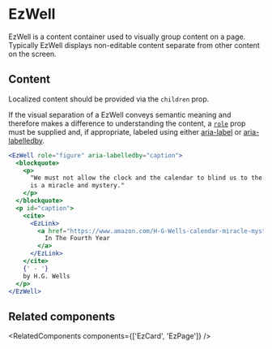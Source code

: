 
<Meta of={DefaultStories} name="Docs" />
<TableOfContents />

# EzWell

<MigrationAlert component="ez-well" />

EzWell is a content container used to visually group content on a page. Typically EzWell displays non-editable content separate from other content on the screen.

## Content

Localized content should be provided via the `children` prop.

If the visual separation of a EzWell conveys semantic meaning and therefore makes a difference to understanding the content, a [`role`](https://developer.mozilla.org/en-US/docs/Web/Accessibility/ARIA/ARIA_Techniques#document_structure_roles) prop must be supplied and, if appropriate, labeled using either [aria-label](https://developer.mozilla.org/en-US/docs/Web/Accessibility/ARIA/ARIA_Techniques/Using_the_aria-label_attribute) or [aria-labelledby](https://developer.mozilla.org/en-US/docs/Web/Accessibility/ARIA/ARIA_Techniques/Using_the_aria-labelledby_attribute).

```jsx
<EzWell role="figure" aria-labelledby="caption">
  <blockquote>
    <p>
      "We must not allow the clock and the calendar to blind us to the fact that each moment of life
      is a miracle and mystery."
    </p>
  </blockquote>
  <p id="caption">
    <cite>
      <EzLink>
        <a href="https://www.amazon.com/H-G-Wells-calendar-miracle-mystery/dp/1785435574">
          In The Fourth Year
        </a>
      </EzLink>
    </cite>
    {' - '}
    by H.G. Wells
  </p>
</EzWell>
```

## Related components

<RelatedComponents components={['EzCard', 'EzPage']} />
